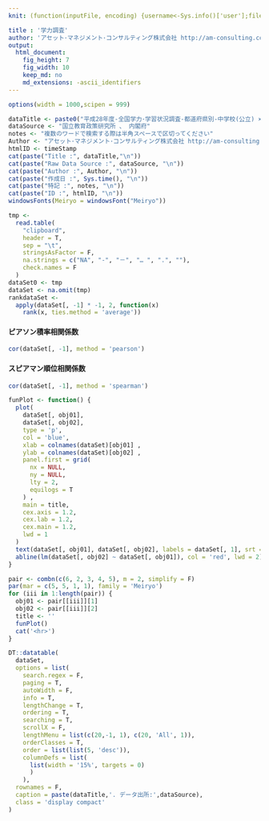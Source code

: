 ```yaml
---
knit: (function(inputFile, encoding) {username<-Sys.info()['user'];fileName<-'defaultPath.csv';pathToFile <-paste0('C:/Users/', username,'/Desktop/pathToCSV/');setwd(pathToFile);buf0<-read.csv(fileName,header = F,skip = 0,stringsAsFactor = F,check.names = F,fileEncoding = 'utf-8');timeStamp<-format(Sys.time(),'%Y%m%d%H%M%S');rmarkdown::render(inputFile, encoding = encoding, output_file = paste0('C:/Users/',username,buf0[2,1],'charts/','am-consulting.co.jp-',timeStamp,'.html')) })

title : '学力調査'
author: 'アセット･マネジメント･コンサルティング株式会社 http://am-consulting.co.jp'
output: 
  html_document:
    fig_height: 7
    fig_width: 10
    keep_md: no
    md_extensions: -ascii_identifiers 
---
```

<link href="http://knowledgevault.saecanet.com/components/rmarkdown-html.css" rel="stylesheet"> 
<style>
.main-container {
	max-width: 1000px;
	margin-left: auto;
	margin-right: auto;
}
</style>

```r
options(width = 1000,scipen = 999)
```

```r
dataTitle <- paste0("平成28年度-全国学力･学習状況調査-都道府県別-中学校(公立) × 1人当たり県民所得")
dataSource <- "国立教育政策研究所 、 内閣府"
notes <- "複数のワードで検索する際は半角スペースで区切ってください"
Author <- "アセット･マネジメント･コンサルティング株式会社 http://am-consulting.co.jp"
htmlID <- timeStamp
cat(paste("Title :", dataTitle,"\n"))
cat(paste("Raw Data Source :", dataSource, "\n"))
cat(paste("Author :", Author, "\n"))
cat(paste("作成日 :", Sys.time(), "\n"))
cat(paste("特記 :", notes, "\n"))
cat(paste("ID :", htmlID, "\n"))
windowsFonts(Meiryo = windowsFont("Meiryo"))
```

```r
tmp <-
  read.table(
    "clipboard",
    header = T,
    sep = "\t",
    stringsAsFactor = F,
    na.strings = c("NA", "-", "－", "… ", ".", ""),
    check.names = F
  )
dataSet0 <- tmp
dataSet <- na.omit(tmp)
rankdataSet <-
  apply(dataSet[, -1] * -1, 2, function(x)
    rank(x, ties.method = 'average'))
```
<h4>ピアソン積率相関係数</h4>
```r
cor(dataSet[, -1], method = 'pearson')
```
<h4>スピアマン順位相関係数</h4>
```r
cor(dataSet[, -1], method = 'spearman')
```

```r
funPlot <- function() {
  plot(
    dataSet[, obj01],
    dataSet[, obj02],
    type = 'p',
    col = 'blue',
    xlab = colnames(dataSet)[obj01] ,
    ylab = colnames(dataSet)[obj02] ,
    panel.first = grid(
      nx = NULL,
      ny = NULL,
      lty = 2,
      equilogs = T
    ) ,
    main = title,
    cex.axis = 1.2,
    cex.lab = 1.2,
    cex.main = 1.2,
    lwd = 1
  )
  text(dataSet[, obj01], dataSet[, obj02], labels = dataSet[, 1], srt = 45,cex = 1.1)
  abline(lm(dataSet[, obj02] ~ dataSet[, obj01]), col = 'red', lwd = 2)
}
```

```r
pair <- combn(c(6, 2, 3, 4, 5), m = 2, simplify = F)
par(mar = c(5, 5, 1, 1), family = 'Meiryo')
for (iii in 1:length(pair)) {
  obj01 <- pair[[iii]][1]
  obj02 <- pair[[iii]][2]
  title <- ''
  funPlot()
  cat('<hr>')
}
```

```r
DT::datatable(
  dataSet,
  options = list(
    search.regex = F,
    paging = T,
    autoWidth = F,
    info = T,
    lengthChange = T,
    ordering = T,
    searching = T,
    scrollX = F,
    lengthMenu = list(c(20,-1, 1), c(20, 'All', 1)),
    orderClasses = T,
    order = list(list(5, 'desc')),
    columnDefs = list(
      list(width = '15%', targets = 0)
      )
    ),
  rownames = F,
  caption = paste(dataTitle,'. データ出所:',dataSource),
  class = 'display compact'
)
```